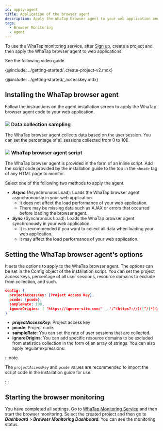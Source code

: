 ```yaml
---
id: apply-agent
title: Application of the browser agent
description: Apply the WhaTap browser agent to your web application and start the browser monitoring.
tags:
  - Browser Monitoring
  - Agent
---
```



To use the WhaTap monitoring service, after [Sign up](https://www.whatap.io/en/signup/), create a project and then apply the WhaTap browser agent to web applications.

See the following video guide.

<Youtube ko='gZ5A40G2u2A' en='z0-WMAEQo30' ja='z0-WMAEQo30' />

{@include: ../getting-started/_create-project-v2.mdx}

{@include: ../getting-started/_accesskey.mdx} 

## Installing the WhaTap browser agent

Follow the instructions on the agent installation screen to apply the WhaTap browser agent code to your web application.

<ImgLang img='rum-apply-agent.png' desc='WhaTap Browser Agent Installation' />

### ![](/img/number-01.png) Data collection sampling

The WhaTap browser agent collects data based on the user session. You can set the percentage of all sessions collected from 0 to 100.

### ![](/img/number-02.png) WhaTap browser agent script

The WhaTap browser agent is provided in the form of an inline script. Add the script code provided by the installation guide to the top in the `<head>` tag of any HTML page to monitor.

Select one of the following two methods to apply the agent.

- **_Async_** (Asynchronous Load): Loads the WhaTap browser agent asynchronously in your web application. 
  - It does not affect the load performance of your web application. 
  - There may be missing data such as AJAX or errors that occurred before loading the browser agent.
- **_Sync_** (Synchronous Load): Loads the WhaTap browser agent synchronously in your web application.
  - It is recommended if you want to collect all data when loading your web application. 
  - It may affect the load performance of your web application.

## Setting the WhaTap browser agent's options

It sets the options to apply to the WhaTap browser agent. The options can be set in the Config object of the installation script. You can set the project access keys, percentage of all user sessions, resource domains to exclude from collection, and such.

```json title='config example' showLineNumbers
config: {
  projectAccessKey: {Project Access Key},
  pcode: {pcode},
  sampleRate: 100,
  ignoreOrigins: [ 'https://ignore-site.com/' , '/^(https?://)([^/]*)(ignore-site.io)(/)(.*)/i' ],
}
```

- **_projectAccessKey_**: Project access key
- **pcode**: Project code.
- **sampleRate**: You can set the rate of user sessions that are collected.
- **ignoreOrigins**: You can add specific resource domains to be excluded from statistics collection in the form of an array of strings. You can also apply regular expressions.

:::note

The `projectAccessKey` and `pcode` values are recommended to import the script code in the installation guide for use.

:::

## Starting the browser monitoring

You have completed all settings. Go to [WhaTap Monitoring Service](https://service.whatap.io) and then start the browser monitoring. Select the created project and then go to **_Dashboard_** > **_Browser Monitoring Dashboard_**. You can see the monitoring status.
